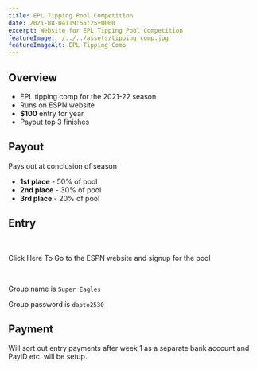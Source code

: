 ```yaml
---
title: EPL Tipping Pool Competition
date: 2021-08-04T19:55:25+0000
excerpt: Website for EPL Tipping Pool Competition
featureImage: ./../../assets/tipping_comp.jpg
featureImageAlt: EPL Tipping Comp
---
```



## Overview

 * EPL tipping comp for the 2021-22 season
 * Runs on ESPN website
 * **$100** entry for year
 * Payout top 3 finishes

## Payout

Pays out at conclusion of season

  * **1st place** - 50% of pool
  * **2nd place** - 30% of pool
  * **3rd place** - 20% of pool


## Entry

<p> &nbsp; </p>

<ButtonLink link="https://fantasy.espn.com.au/games/english-premier-league-pickem-2021/group?id=dad4c8b2-de3a-46a4-b825-92d0e3f6926b&joining=true&joinKey=423555df-d919-3e97-baf6-c32cdb9be823">Click Here To Go to the ESPN website and signup for the pool</ButtonLink>

<p> &nbsp; </p>

Group name is `Super Eagles`

Group password is `dapto2530`

## Payment

Will sort out entry payments after week 1 as a separate bank account and PayID etc. will be setup.
